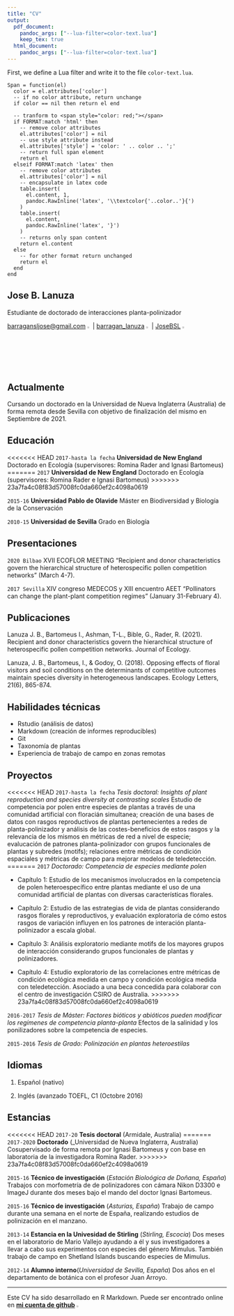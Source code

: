 ```yaml
---
title: "CV"
output: 
  pdf_document: 
    pandoc_args: ["--lua-filter=color-text.lua"]
    keep_tex: true
  html_document: 
    pandoc_args: ["--lua-filter=color-text.lua"]
---
```


First, we define a Lua filter and write it to
the file `color-text.lua`.

```cat
Span = function(el)
  color = el.attributes['color']
  -- if no color attribute, return unchange
  if color == nil then return el end
  
  -- tranform to <span style="color: red;"></span>
  if FORMAT:match 'html' then
    -- remove color attributes
    el.attributes['color'] = nil
    -- use style attribute instead
    el.attributes['style'] = 'color: ' .. color .. ';'
    -- return full span element
    return el
  elseif FORMAT:match 'latex' then
    -- remove color attributes
    el.attributes['color'] = nil
    -- encapsulate in latex code
    table.insert(
      el.content, 1,
      pandoc.RawInline('latex', '\\textcolor{'..color..'}{')
    )
    table.insert(
      el.content,
      pandoc.RawInline('latex', '}')
    )
    -- returns only span content
    return el.content
  else
    -- for other format return unchanged
    return el
  end
end
```

## Jose B. Lanuza
Estudiante de doctorado de interacciones planta-polinizador

[barragansljose@gmail.com](https://mail.google.com/mail/u/0/#inbox) ![](gmaillogo.png){ width=2.5% }| [barragan_lanuza](https://twitter.com/?lang=es) ![](twitterlogo.png){ width=2.5% }|
[JoseBSL](https://github.com/JoseBSL) ![](gitlogo.png){ width=2.5% }


## Actualmente

Cursando un doctorado en la Universidad de Nueva Inglaterra (Australia) de forma remota desde Sevilla con objetivo de finalización del mismo en Septiembre de 2021. 


## Educación

<<<<<<< HEAD
`2017-hasta la fecha`
__Universidad de New England__ Doctorado en Ecología (supervisores: Romina Rader and Ignasi Bartomeus)
=======
`2017`
__Universidad de New England__ Doctorado en Ecología (supervisores: Romina Rader e Ignasi Bartomeus)
>>>>>>> 23a7fa4c08f83d57008fc0da660ef2c4098a0619

`2015-16`
__Universidad Pablo de Olavide__ Máster en Biodiversidad y Biología de la Conservación 

`2010-15`
__Universidad de Sevilla__ Grado en Biología


## Presentaciones

`2020 Bilbao` XVII ECOFLOR MEETING "Recipient and donor characteristics govern the hierarchical structure of heterospecific pollen competition networks" (March 4-7).

`2017 Sevilla` XIV congreso MEDECOS y XIII encuentro AEET "Pollinators can change the plant-plant competition regimes" (January 31-February 4).

## Publicaciones

Lanuza J. B., Bartomeus I., Ashman, T-L., Bible, G., Rader, R. (2021). Recipient and donor characteristics govern the hierarchical structure of heterospecific pollen competition networks. Journal of Ecology. 

Lanuza, J. B., Bartomeus, I., & Godoy, O. (2018). Opposing effects of floral visitors and soil conditions on the determinants of competitive outcomes maintain species diversity in heterogeneous landscapes. Ecology Letters, 21(6), 865-874.


## Habilidades técnicas

* Rstudio (análisis de datos)
* Markdown (creación de informes reproducibles)
* Git
* Taxonomía de plantas
* Experiencia de trabajo de campo en zonas remotas

## Proyectos

<<<<<<< HEAD
`2017-hasta la fecha` _Tesis doctoral: Insights of plant reproduction and species diversity at contrasting scales_ 
Estudio de competencia por polen entre especies de plantas a través de una comunidad artificial con floracián simultanea; creación de una bases de datos con rasgos reproductivos de plantas pertenecientes a redes de planta-polinizador y análisis de las costes-beneficios de estos rasgos y la relevancia de los mismos en métricas de red a nivel de especie; evalucación de patrones planta-polinizador con grupos funcionales de plantas y subredes (motifs); relaciones entre métricas de condición espaciales y métricas de campo para mejorar modelos de teledetección.
=======
`2017` _Doctorado: Competencia de especies mediante polen_ 

- Capítulo 1: Estudio de los mecanismos involucrados en la competencia de polen heteroespecífico entre plantas mediante el uso de una comunidad artificial de plantas con diversas características florales. 

- Capítulo 2: Estudio de las estrategias de vida de plantas considerando rasgos florales y reproductivos, y evaluación exploratoria de cómo estos rasgos de variación influyen en los patrones de interación planta-polinizador a escala global. 

- Capítulo 3: Análisis exploratorio mediante motifs de los mayores grupos de interacción considerando grupos funcionales de plantas y polinizadores.

- Capítulo 4: Estudio exploratorio de las correlaciones entre métricas de condición ecológica medida en campo y condición ecológica medida con teledetección. Asociado a una beca concedida para colaborar con el centro de investigación CSIRO de Australia.
>>>>>>> 23a7fa4c08f83d57008fc0da660ef2c4098a0619

`2016-2017` _Tesis de Máster: Factores bióticos y abióticos pueden modificar los regímenes de competencia planta-planta_ 
Efectos de la salinidad y los ponilizadores sobre la competencia de especies.

`2015-2016` _Tesis de Grado: Polinización en plantas heteroestilas_

## Idiomas 

1. Español (nativo)

2. Inglés (avanzado TOEFL, C1 (Octobre 2016) 


## Estancias

<<<<<<< HEAD
`2017-20` __Tesis doctoral__ (Armidale, Australia)
=======
`2017-2020`
__Doctorado__ (_Universidad de Nueva Inglaterra, Australia)
Cosupervisado de forma remota por Ignasi Bartomeus y con base en laboratoria de la investigadora Romina Rader.
>>>>>>> 23a7fa4c08f83d57008fc0da660ef2c4098a0619

`2015-16`
__Técnico de investigación__ (_Estación Bioloógica de Doñana, España_)
Trabajos con morfometría de de polinizadores con cámara Nikon D3300 e ImageJ durante dos meses bajo el mando del doctor Ignasi Bartomeus.

`2015-16`
__Técnico de investigación__ (_Asturias, España_)
Trabajo de campo durante una semana en el norte de España, realizando estudios de polinización en el manzano.

`2013-14`
__Estancia en la Univesidad de Stirling__ (_Stirling, Escocia_)
Dos meses en el laboratorio de Mario Vallejo ayudando a él y sus investigadores a llevar a cabo sus experimentos con especies del género Mimulus. También trabajo de campo en Shetland Islands buscando especies de Mimulus.

`2012-14`
__Alumno interno__(_Universidad de Sevilla, España_)
Dos años en el departamento de botánica con el profesor Juan Arroyo.

-----

Este CV ha sido desarrollado en R Markdown. Puede ser encontrado online en [__mi cuenta de github__](https://github.com/JoseBSL/CV/blob/master/cv.Rmd) ![](gitlogo.png){ width=2.5% }











